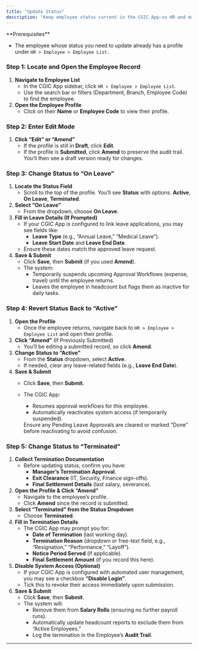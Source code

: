 ```yaml
---
title: "Update Status"
description: "Keep employee status current in the CGIC App—so HR and managers know exactly who’s active, who’s out on leave, and who’s no longer with the company."
---
```


<Info>
  **Prerequisites**

  - The employee whose status you need to update already has a profile under `HR > Employee > Employee List.`
</Info>

### Step 1: Locate and Open the Employee Record

1. **Navigate to Employee List**
   - In the CGIC App sidebar, click `HR > Employee > Employee List`.
   - Use the search bar or filters (Department, Branch, Employee Code) to find the employee.
2. **Open the Employee Profile**
   - Click on their **Name** or **Employee Code** to view their profile.

### Step 2: Enter Edit Mode

1. **Click “Edit” or “Amend”**
   - If the profile is still in **Draft**, click **Edit**.
   - If the profile is **Submitted**, click **Amend** to preserve the audit trail. You’ll then see a draft version ready for changes.

### Step 3: Change Status to “On Leave”

1. **Locate the Status Field**
   - Scroll to the top of the profile. You’ll see **Status** with options: **Active**, **On Leave**, **Terminated**.
2. **Select “On Leave”**
   - From the dropdown, choose **On Leave**.
3. **Fill in Leave Details (If Prompted)**
   - If your CGIC App is configured to link leave applications, you may see fields like:
     - **Leave Type** (e.g., “Annual Leave,” “Medical Leave”).
     - **Leave Start Date** and **Leave End Date**.
   - Ensure these dates match the approved leave request.
4. **Save & Submit**
   - Click **Save**, then **Submit** (if you used **Amend**).
   - The system:
     - Temporarily suspends upcoming Approval Workflows (expense, travel) until the employee returns.
     - Leaves the employee in headcount but flags them as inactive for daily tasks.

### Step 4: Revert Status Back to “Active”

1. **Open the Profile**
   - Once the employee returns, navigate back to `HR > Employee > Employee List` and open their profile.
2. **Click “Amend”** (If Previously Submitted)
   - You’ll be editing a submitted record, so click **Amend**.
3. **Change Status to “Active”**
   - From the **Status** dropdown, select **Active**.
   - If needed, clear any leave-related fields (e.g., **Leave End Date**).
4. **Save & Submit**
   - Click **Save**, then **Submit**.
   - The CGIC App:
     - Resumes approval workflows for this employee.
     - Automatically reactivates system access (if temporarily suspended).

     <Tip>
       Ensure any Pending Leave Approvals are cleared or marked “Done” before reactivating to avoid confusion.
     </Tip>

### Step 5: Change Status to “Terminated”

1. **Collect Termination Documentation**
   - Before updating status, confirm you have:
     - **Manager’s Termination Approval**.
     - **Exit Clearance** (IT, Security, Finance sign-offs).
     - **Final Settlement Details** (last salary, severance).
2. **Open the Profile & Click “Amend”**
   - Navigate to the employee’s profile.
   - Click **Amend** since the record is submitted.
3. **Select “Terminated” from the Status Dropdown**
   - Choose **Terminated**.
4. **Fill in Termination Details**
   - The CGIC App may prompt you for:
     - **Date of Termination** (last working day).
     - **Termination Reason** (dropdown or free-text field, e.g., “Resignation,” “Performance,” “Layoff”).
     - **Notice Period Served** (if applicable).
     - **Final Settlement Amount** (if you record this here).
5. **Disable System Access (Optional)**
   - If your CGIC App is configured with automated user management, you may see a checkbox **“Disable Login”**.
   - Tick this to revoke their access immediately upon submission.
6. **Save & Submit**
   - Click **Save**, then **Submit**.
   - The system will:
     - Remove them from **Salary Rolls** (ensuring no further payroll runs).
     - Automatically update headcount reports to exclude them from “Active Employees.”
     - Log the termination in the Employee’s **Audit Trail**.

---
